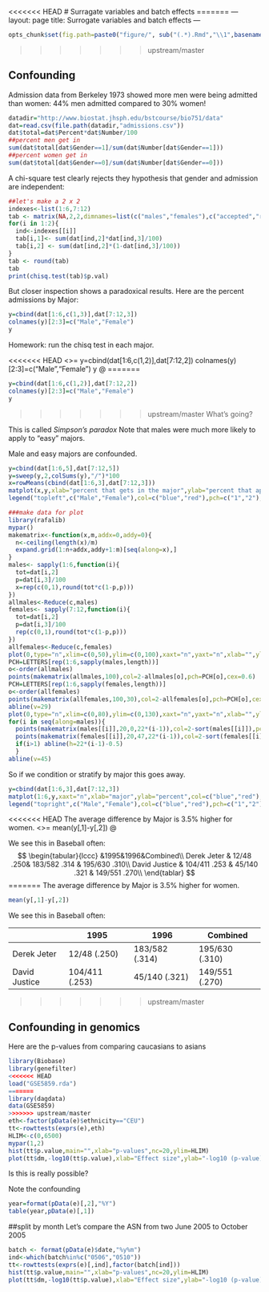 <<<<<<< HEAD
# Surragate variables and batch effects 
=======
---
layout: page
title: Surrogate variables and batch effects 
---

```r
opts_chunk$set(fig.path=paste0("figure/", sub("(.*).Rmd","\\1",basename(knitr:::knit_concord$get('infile'))), "-"))
```
>>>>>>> upstream/master

## Confounding

Admission data from Berkeley 1973 showed more men were being admitted than women: 44\% men admitted compared to 30\% women!

```r
datadir="http://www.biostat.jhsph.edu/bstcourse/bio751/data"
dat=read.csv(file.path(datadir,"admissions.csv"))
dat$total=dat$Percent*dat$Number/100
##percent men get in
sum(dat$total[dat$Gender==1]/sum(dat$Number[dat$Gender==1]))
##percent women get in
sum(dat$total[dat$Gender==0]/sum(dat$Number[dat$Gender==0]))
```

A chi-square test clearly rejects they hypothesis that gender and admission are independent:
```r
##let's make a 2 x 2
indexes<-list(1:6,7:12)
tab <- matrix(NA,2,2,dimnames=list(c("males","females"),c("accepted","rejected")))
for(i in 1:2){
  ind<-indexes[[i]]
  tab[i,1]<- sum(dat[ind,2]*dat[ind,3]/100)
  tab[i,2] <- sum(dat[ind,2]*(1-dat[ind,3]/100))
}
tab <- round(tab)
tab
print(chisq.test(tab)$p.val)
```

But closer inspection shows a paradoxical results. Here are the percent admissions by Major:
```r
y=cbind(dat[1:6,c(1,3)],dat[7:12,3])
colnames(y)[2:3]=c("Male","Female")
y
```

Homework: run the chisq test in each major.

<<<<<<< HEAD
<<totals>>=
y=cbind(dat[1:6,c(1,2)],dat[7:12,2])
colnames(y)[2:3]=c("Male","Female")
y
@ 
=======
```r
y=cbind(dat[1:6,c(1,2)],dat[7:12,2])
colnames(y)[2:3]=c("Male","Female")
y
```

>>>>>>> upstream/master
What's going? 

This is called _Simpson's paradox_ 
Note that males were much more likely to apply to "easy" majors. 

Male and easy majors are confounded. 
```r
y=cbind(dat[1:6,5],dat[7:12,5])
y=sweep(y,2,colSums(y),"/")*100
x=rowMeans(cbind(dat[1:6,3],dat[7:12,3]))
matplot(x,y,xlab="percent that gets in the major",ylab="percent that applies to major",col=c("blue","red"),cex=1.5)
legend("topleft",c("Male","Female"),col=c("blue","red"),pch=c("1","2"),box.lty=0)
```

```r
###make data for plot
library(rafalib)
mypar()
makematrix<-function(x,m,addx=0,addy=0){
  n<-ceiling(length(x)/m)
  expand.grid(1:n+addx,addy+1:m)[seq(along=x),] 
}
males<- sapply(1:6,function(i){
  tot=dat[i,2]
  p=dat[i,3]/100
  x=rep(c(0,1),round(tot*c(1-p,p)))
})
allmales<-Reduce(c,males)
females<- sapply(7:12,function(i){
  tot=dat[i,2]
  p=dat[i,3]/100
  rep(c(0,1),round(tot*c(1-p,p)))
})
allfemales<-Reduce(c,females)
plot(0,type="n",xlim=c(0,50),ylim=c(0,100),xaxt="n",yaxt="n",xlab="",ylab="")
PCH=LETTERS[rep(1:6,sapply(males,length))]
o<-order(allmales)
points(makematrix(allmales,100),col=2-allmales[o],pch=PCH[o],cex=0.6)
PCH=LETTERS[rep(1:6,sapply(females,length))]
o<-order(allfemales)
points(makematrix(allfemales,100,30),col=2-allfemales[o],pch=PCH[o],cex=0.6)
abline(v=29)
plot(0,type="n",xlim=c(0,80),ylim=c(0,130),xaxt="n",yaxt="n",xlab="",ylab="")
for(i in seq(along=males)){
  points(makematrix(males[[i]],20,0,22*(i-1)),col=2-sort(males[[i]]),pch=LETTERS[i],cex=0.6)
  points(makematrix(females[[i]],20,47,22*(i-1)),col=2-sort(females[[i]]),pch=LETTERS[i],cex=0.6)
  if(i>1) abline(h=22*(i-1)-0.5)
  }
abline(v=45)
```

So if we condition or stratify by major this goes away. 
```r
y=cbind(dat[1:6,3],dat[7:12,3])
matplot(1:6,y,xaxt="n",xlab="major",ylab="percent",col=c("blue","red"),cex=1.5)
legend("topright",c("Male","Female"),col=c("blue","red"),pch=c("1","2"),box.lty=0,cex=0.75)
```

<<<<<<< HEAD
The average difference by Major is 3.5\% higher for women.
<<lm>>=
mean(y[,1]-y[,2])
@ 

We see this in Baseball often:
$$
\begin{tabular}{lccc}
  &1995&1996&Combined\\
  Derek Jeter &  12/48 	.250& 	183/582 	.314 &	195/630 	.310\\
  David Justice &	104/411 	.253 &	45/140 	.321 &	149/551 	.270\\
  \end{tablar}
$$
=======
The average difference by Major is 3.5% higher for women.

```r
mean(y[,1]-y[,2])
```

We see this in Baseball often:

|               | 1995           | 1996           | Combined        |
| ------------- | -------------- | -------------- | --------------- |
| Derek Jeter   | 12/48 (.250)   | 183/582 (.314) | 195/630 (.310)  |
| David Justice | 104/411 (.253) | 45/140 (.321)  | 149/551 (.270)  |
>>>>>>> upstream/master

## Confounding in genomics

Here are the p-values from comparing caucasians to asians
```r
library(Biobase)
library(genefilter)
<<<<<<< HEAD
load("GSE5859.rda")
=======
library(dagdata)
data(GSE5859)
>>>>>>> upstream/master
eth<-factor(pData(e)$ethnicity=="CEU")
tt<-rowttests(exprs(e),eth)
HLIM<-c(0,6500)
mypar(1,2)
hist(tt$p.value,main="",xlab="p-values",nc=20,ylim=HLIM)
plot(tt$dm,-log10(tt$p.value),xlab="Effect size",ylab="-log10 (p-value)",xlim=c(-2,2))
```
Is this is really possible?

Note the confounding
```r
year=format(pData(e)[,2],"%Y")
table(year,pData(e)[,1])
```


##split by month
Let's compare the ASN from two June 2005 to October 2005
```r
batch <- format(pData(e)$date,"%y%m")
ind<-which(batch%in%c("0506","0510"))
tt<-rowttests(exprs(e)[,ind],factor(batch[ind]))
hist(tt$p.value,main="",xlab="p-values",nc=20,ylim=HLIM)
plot(tt$dm,-log10(tt$p.value),xlab="Effect size",ylab="-log10 (p-value)",xlim=c(-2,2))
```

